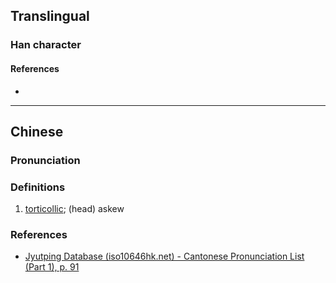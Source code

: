 {{character info}}
==Translingual==

===Han character===
{{Han char|rn=37|rad=大|as=07|sn=10|four=24431|canj=GGVK|ids=⿺夨圭}}

====References====
* {{Han ref|kx=0251.060|dkj=05897|dj=0512.030|hdz=10539.010|uh=594A|ud=22858|bh=D15A|bd=53594}}

----

==Chinese==
{{zh-forms}}

===Pronunciation===
{{zh-pron
|m=xié
|c=kit3,kwai4,hai5
|mc=y
|oc=y
|cat=
}}

===Definitions===
{{zh-hanzi}}

# {{zh-o}} [[torticollic]]; (head) askew

===References===
* [http://www.iso10646hk.net/jp/document/download.jsp Jyutping Database (iso10646hk.net) - Cantonese Pronunciation List (Part 1), p. 91]